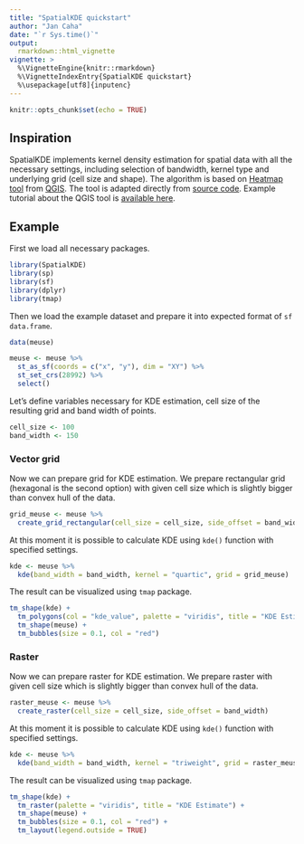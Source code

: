 ```yaml
---
title: "SpatialKDE quickstart"
author: "Jan Caha"
date: "`r Sys.time()`"
output: 
  rmarkdown::html_vignette
vignette: >
  %\VignetteEngine{knitr::rmarkdown}
  %\VignetteIndexEntry{SpatialKDE quickstart}
  %\usepackage[utf8]{inputenc}
---
```


```r
knitr::opts_chunk$set(echo = TRUE)
```

## Inspiration

SpatialKDE implements kernel density estimation for spatial data with all the necessary settings, including selection of bandwidth, kernel type and underlying grid (cell size and shape). The algorithm is based on [Heatmap tool](https://docs.qgis.org/testing/en/docs/user_manual/processing_algs/qgis/interpolation.html#heatmap-kernel-density-estimation) from [QGIS](https://qgis.org/en/site/). The tool is adapted directly from [source code](https://github.com/qgis/QGIS/blob/b3d2619976a69d7fb67b884492da491dfaba287c/src/analysis/raster/qgskde.cpp). Example tutorial about the QGIS tool is [available here](https://grindgis.com/software/heat-map-using-qgis).

## Example

First we load all necessary packages.

```r
library(SpatialKDE)
library(sp)
library(sf)
library(dplyr)
library(tmap)
```

Then we load the example dataset and prepare it into expected format of `sf` `data.frame`.

```r
data(meuse)

meuse <- meuse %>%
  st_as_sf(coords = c("x", "y"), dim = "XY") %>%
  st_set_crs(28992) %>%
  select()
```

Let's define variables necessary for KDE estimation, cell size of the resulting grid and band width of points.

```r
cell_size <- 100
band_width <- 150
```

### Vector grid

Now we can prepare grid for KDE estimation. We prepare rectangular grid (hexagonal is the second option) with given cell size which is slightly bigger than convex hull of the data.

```r
grid_meuse <- meuse %>%
  create_grid_rectangular(cell_size = cell_size, side_offset = band_width)
```

At this moment it is possible to calculate KDE using `kde()` function with specified settings.

```r
kde <- meuse %>%
  kde(band_width = band_width, kernel = "quartic", grid = grid_meuse)
```

The result can be visualized using `tmap` package.

```r
tm_shape(kde) +
  tm_polygons(col = "kde_value", palette = "viridis", title = "KDE Estimate") +
  tm_shape(meuse) +
  tm_bubbles(size = 0.1, col = "red")
```

### Raster

Now we can prepare raster for KDE estimation. We prepare raster with given cell size which is slightly bigger than convex hull of the data.

```r
raster_meuse <- meuse %>%
  create_raster(cell_size = cell_size, side_offset = band_width)
```

At this moment it is possible to calculate KDE using `kde()` function with specified settings.

```r
kde <- meuse %>%
  kde(band_width = band_width, kernel = "triweight", grid = raster_meuse)
```

The result can be visualized using `tmap` package.

```r
tm_shape(kde) +
  tm_raster(palette = "viridis", title = "KDE Estimate") +
  tm_shape(meuse) +
  tm_bubbles(size = 0.1, col = "red") +
  tm_layout(legend.outside = TRUE)
```
